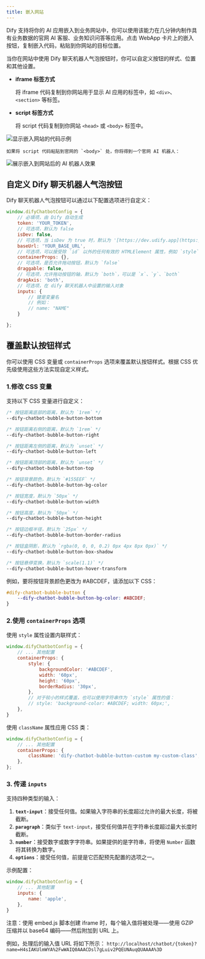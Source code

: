 ```yaml
---
title: 嵌入网站
---
```


Dify 支持将你的 AI 应用嵌入到业务网站中，你可以使用该能力在几分钟内制作具有业务数据的官网 AI 客服、业务知识问答等应用。点击 WebApp 卡片上的嵌入按钮，复制嵌入代码，粘贴到你网站的目标位置。

当你在网站中使用 Dify 聊天机器人气泡按钮时，你可以自定义按钮的样式、位置和其他设置。

*   **iframe 标签方式**

    将 iframe 代码复制到你网站用于显示 AI 应用的标签中，如 `<div>`、`<section>` 等标签。
*   **script 标签方式**

    将 script 代码复制到你网站 `<head>` 或 `<body>` 标签中。

<Frame caption="嵌入代码示例">
    <img src="https://assets-docs.dify.ai/dify-enterprise-mintlify/zh_CN/guides/application-publishing/1e2e8c9adc620f9d6b4ea157119e8659.png" alt="显示嵌入网站的代码示例" />
</Frame>

    如果将 script 代码粘贴到官网的 `<body>` 处，你将得到一个官网 AI 机器人：

<Frame caption="嵌入后的 AI 机器人效果">
  <img src="https://assets-docs.dify.ai/dify-enterprise-mintlify/zh_CN/guides/application-publishing/f5a5e95e1120906669b3c1ad4e186dea.png" alt="展示嵌入到网站后的 AI 机器人效果" />
</Frame>

## 自定义 Dify 聊天机器人气泡按钮

Dify 聊天机器人气泡按钮可以通过以下配置选项进行自定义：

```javascript
window.difyChatbotConfig = {
    // 必填项，由 Dify 自动生成
    token: 'YOUR_TOKEN',
    // 可选项，默认为 false
    isDev: false,
    // 可选项，当 isDev 为 true 时，默认为 '[https://dev.udify.app](https://dev.udify.app)'，否则默认为 '[https://udify.app](https://udify.app)'
    baseUrl: 'YOUR_BASE_URL',
    // 可选项，可以接受除 `id` 以外的任何有效的 HTMLElement 属性，例如 `style`、`className` 等
    containerProps: {},
    // 可选项，是否允许拖动按钮，默认为 `false`
    draggable: false,
    // 可选项，允许拖动按钮的轴，默认为 `both`，可以是 `x`、`y`、`both`
    dragAxis: 'both',
    // 可选项，在 dify 聊天机器人中设置的输入对象
    inputs: {
        // 键是变量名
        // 例如：
        // name: "NAME"
    }

};
```

## 覆盖默认按钮样式

你可以使用 CSS 变量或 `containerProps` 选项来覆盖默认按钮样式。根据 CSS 优先级使用这些方法实现自定义样式。

### 1.修改 CSS 变量

支持以下 CSS 变量进行自定义：

```css
/* 按钮距离底部的距离，默认为 `1rem` */
--dify-chatbot-bubble-button-bottom

/* 按钮距离右侧的距离，默认为 `1rem` */
--dify-chatbot-bubble-button-right

/* 按钮距离左侧的距离，默认为 `unset` */
--dify-chatbot-bubble-button-left

/* 按钮距离顶部的距离，默认为 `unset` */
--dify-chatbot-bubble-button-top

/* 按钮背景颜色，默认为 `#155EEF` */
--dify-chatbot-bubble-button-bg-color

/* 按钮宽度，默认为 `50px` */
--dify-chatbot-bubble-button-width

/* 按钮高度，默认为 `50px` */
--dify-chatbot-bubble-button-height

/* 按钮边框半径，默认为 `25px` */
--dify-chatbot-bubble-button-border-radius

/* 按钮盒阴影，默认为 `rgba(0, 0, 0, 0.2) 0px 4px 8px 0px)` */
--dify-chatbot-bubble-button-box-shadow

/* 按钮悬停变换，默认为 `scale(1.1)` */
--dify-chatbot-bubble-button-hover-transform
```

例如，要将按钮背景颜色更改为 #ABCDEF，请添加以下 CSS：

```css
#dify-chatbot-bubble-button {
    --dify-chatbot-bubble-button-bg-color: #ABCDEF;
}
```

### 2.使用 `containerProps` 选项

使用 `style` 属性设置内联样式：

```javascript
window.difyChatbotConfig = {
    // ... 其他配置
    containerProps: {
        style: {
            backgroundColor: '#ABCDEF',
            width: '60px',
            height: '60px',
            borderRadius: '30px',
        },
        // 对于较小的样式覆盖，也可以使用字符串作为 `style` 属性的值：
        // style: 'background-color: #ABCDEF; width: 60px;',
    },
}
```

使用 `className` 属性应用 CSS 类：

```javascript
window.difyChatbotConfig = {
    // ... 其他配置
    containerProps: {
        className: 'dify-chatbot-bubble-button-custom my-custom-class',
    },
};
```

### 3. 传递 `inputs`

支持四种类型的输入：

1. **`text-input`**：接受任何值。如果输入字符串的长度超过允许的最大长度，将被截断。
2. **`paragraph`**：类似于 `text-input`，接受任何值并在字符串长度超过最大长度时截断。
3. **`number`**：接受数字或数字字符串。如果提供的是字符串，将使用 `Number` 函数将其转换为数字。
4. **`options`**：接受任何值，前提是它匹配预先配置的选项之一。

示例配置：

```javascript
window.difyChatbotConfig = {
    // ... 其他配置
    inputs: {
        name: 'apple',
    },
}
```

注意：使用 embed.js 脚本创建 iframe 时，每个输入值将被处理——使用 GZIP 压缩并以 base64 编码——然后附加到 URL 上。

例如，处理后的输入值 URL 将如下所示： `http://localhost/chatbot/{token}?name=H4sIAKUlmWYA%2FwWAIQ0AAACDsl7gLuiv2PQEUNAuqQUAAAA%3D`
